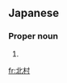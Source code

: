 ==Japanese==
{{ja-kanjitab|きた|むら|yomi=kun}}

===Proper noun===
{{ja-pos|きたむら|proper}}

# {{surname|lang=ja|sort=きたむら}}

[[fr:北村]]